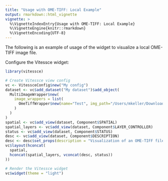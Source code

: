 ```yaml
---
title: "Usage with OME-TIFF: Local Example"
output: rmarkdown::html_vignette
vignette: >
  %\VignetteIndexEntry{Usage with OME-TIFF: Local Example}
  %\VignetteEngine{knitr::rmarkdown}
  %\VignetteEncoding{UTF-8}
---
```


The following is an example of usage of the widget to visualize a local OME-TIFF image file.

Configure the Vitessce widget:

```r
library(vitessce)

# Create Vitessce view config
vc <- VitessceConfig$new("My config")
dataset <- vc$add_dataset("My dataset")$add_object(
  MultiImageWrapper$new(
    image_wrappers = list(
      OmeTiffWrapper$new(name="Test", img_path="/Users/mkeller/Downloads/exemplar-001.pyramid.ome.tif")
    )
  )
)
spatial <- vc$add_view(dataset, Component$SPATIAL)
spatial_layers <- vc$add_view(dataset, Component$LAYER_CONTROLLER)
status <- vc$add_view(dataset, Component$STATUS)
desc <- vc$add_view(dataset, Component$DESCRIPTION)
desc <- desc$set_props(description = "Visualization of an OME-TIFF file.")
vc$layout(hconcat(
  spatial,
  hconcat(spatial_layers, vconcat(desc, status))
))

# Render the Vitessce widget
vc$widget(theme = "light")
```



